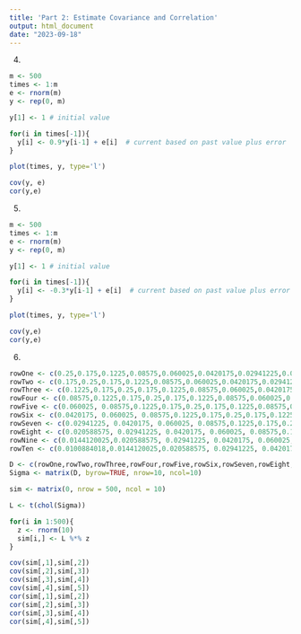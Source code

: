 ```yaml
---
title: 'Part 2: Estimate Covariance and Correlation'
output: html_document
date: "2023-09-18"
---
```



4.

```r
m <- 500
times <- 1:m
e <- rnorm(m)
y <- rep(0, m)

y[1] <- 1 # initial value

for(i in times[-1]){
  y[i] <- 0.9*y[i-1] + e[i]  # current based on past value plus error
}

plot(times, y, type='l')
```

```r
cov(y, e)
cor(y,e)
```

5. 
```r
m <- 500
times <- 1:m
e <- rnorm(m)
y <- rep(0, m)

y[1] <- 1 # initial value

for(i in times[-1]){
  y[i] <- -0.3*y[i-1] + e[i]  # current based on past value plus error
}

plot(times, y, type='l')
```

```r
cov(y,e)
cor(y,e)
```

6.

```r
rowOne <- c(0.25,0.175,0.1225,0.08575,0.060025,0.0420175,0.02941225,0.020588575,0.0144120025,0.0100884018)
rowTwo <- c(0.175,0.25,0.175,0.1225,0.08575,0.060025,0.0420175,0.02941225,0.020588575,0.0144120025)
rowThree <- c(0.1225,0.175,0.25,0.175,0.1225,0.08575,0.060025,0.0420175,0.02941225,0.020588575)
rowFour <- c(0.08575,0.1225,0.175,0.25,0.175,0.1225,0.08575,0.060025,0.0420175,0.02941225)
rowFive <- c(0.060025, 0.08575,0.1225,0.175,0.25,0.175,0.1225,0.08575,0.060025,0.0420175)
rowSix <- c(0.0420175, 0.060025, 0.08575,0.1225,0.175,0.25,0.175,0.1225,0.08575,0.060025)
rowSeven <- c(0.02941225, 0.0420175, 0.060025, 0.08575,0.1225,0.175,0.25,0.175,0.1225,0.08575)
rowEight <- c(0.020588575, 0.02941225, 0.0420175, 0.060025, 0.08575,0.1225,0.175,0.25,0.175,0.1225)
rowNine <- c(0.0144120025,0.020588575, 0.02941225, 0.0420175, 0.060025, 0.08575,0.1225,0.175,0.25,0.175)
rowTen <- c(0.0100884018,0.0144120025,0.020588575, 0.02941225, 0.0420175, 0.060025, 0.08575,0.1225,0.175,0.25)

D <- c(rowOne,rowTwo,rowThree,rowFour,rowFive,rowSix,rowSeven,rowEight,rowNine,rowTen)
Sigma <- matrix(D, byrow=TRUE, nrow=10, ncol=10)
```

```r
sim <- matrix(0, nrow = 500, ncol = 10)

L <- t(chol(Sigma))

for(i in 1:500){
  z <- rnorm(10)
  sim[i,] <- L %*% z
}
```

```r
cov(sim[,1],sim[,2])
cov(sim[,2],sim[,3])
cov(sim[,3],sim[,4])
cov(sim[,4],sim[,5])
cor(sim[,1],sim[,2])
cor(sim[,2],sim[,3])
cor(sim[,3],sim[,4])
cor(sim[,4],sim[,5])
```

